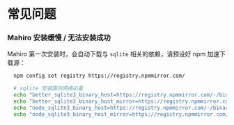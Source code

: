 # 常见问题

### Mahiro 安装缓慢 / 无法安装成功

Mahiro 第一次安装时，会自动下载与 `sqlite` 相关的依赖，请预设好 npm 加速下载源：

```bash
  npm config set registry https://registry.npmmirror.com/

  # sqlite 安装国内网络必备
  echo "better_sqlite3_binary_host=https://registry.npmmirror.com/-/binary/better-sqlite3" >> ~/.npmrc
  echo "better_sqlite3_binary_host_mirror=https://registry.npmmirror.com/-/binary/better-sqlite3" >> ~/.npmrc
  echo "node_sqlite3_binary_host=https://registry.npmmirror.com/-/binary/sqlite3" >> ~/.npmrc
  echo "node_sqlite3_binary_host_mirror=https://registry.npmmirror.com/-/binary/sqlite3" >> ~/.npmrc
```
